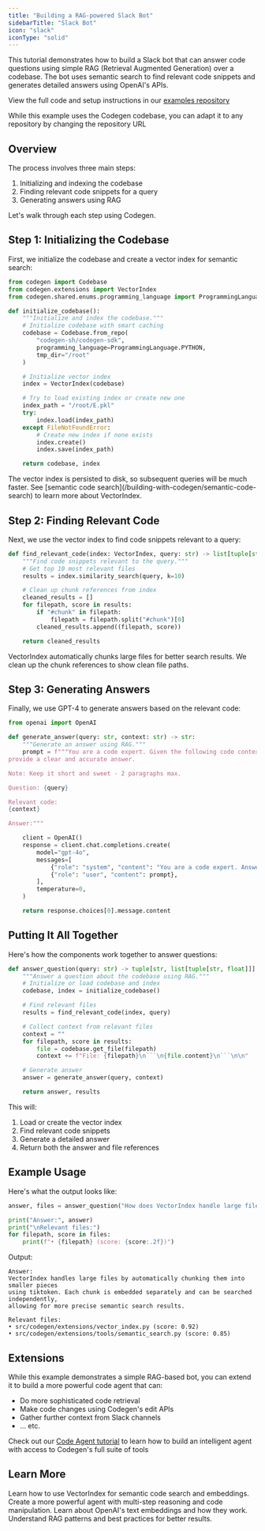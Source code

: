 ```yaml
---
title: "Building a RAG-powered Slack Bot"
sidebarTitle: "Slack Bot"
icon: "slack"
iconType: "solid"
---
```


This tutorial demonstrates how to build a Slack bot that can answer code questions using simple RAG (Retrieval Augmented Generation) over a codebase. The bot uses semantic search to find relevant code snippets and generates detailed answers using OpenAI's APIs.

<Info>View the full code and setup instructions in our [examples repository](https://github.com/codegen-sh/codegen-sdk/tree/develop/codegen-examples/examples/slack_chatbot)</Info>

<Tip>While this example uses the Codegen codebase, you can adapt it to any repository by changing the repository URL</Tip>

## Overview

The process involves three main steps:

1. Initializing and indexing the codebase
2. Finding relevant code snippets for a query
3. Generating answers using RAG

Let's walk through each step using Codegen.

## Step 1: Initializing the Codebase

First, we initialize the codebase and create a vector index for semantic search:

```python
from codegen import Codebase
from codegen.extensions import VectorIndex
from codegen.shared.enums.programming_language import ProgrammingLanguage

def initialize_codebase():
    """Initialize and index the codebase."""
    # Initialize codebase with smart caching
    codebase = Codebase.from_repo(
        "codegen-sh/codegen-sdk",
        programming_language=ProgrammingLanguage.PYTHON,
        tmp_dir="/root"
    )

    # Initialize vector index
    index = VectorIndex(codebase)

    # Try to load existing index or create new one
    index_path = "/root/E.pkl"
    try:
        index.load(index_path)
    except FileNotFoundError:
        # Create new index if none exists
        index.create()
        index.save(index_path)

    return codebase, index
```

<Note>
The vector index is persisted to disk, so subsequent queries will be much faster.
See [semantic code search](/building-with-codegen/semantic-code-search) to learn more about VectorIndex.
</Note>

## Step 2: Finding Relevant Code

Next, we use the vector index to find code snippets relevant to a query:

```python
def find_relevant_code(index: VectorIndex, query: str) -> list[tuple[str, float]]:
    """Find code snippets relevant to the query."""
    # Get top 10 most relevant files
    results = index.similarity_search(query, k=10)

    # Clean up chunk references from index
    cleaned_results = []
    for filepath, score in results:
        if "#chunk" in filepath:
            filepath = filepath.split("#chunk")[0]
        cleaned_results.append((filepath, score))

    return cleaned_results
```

<Tip>
VectorIndex automatically chunks large files for better search results. We clean up the chunk references to show clean file paths.
</Tip>

## Step 3: Generating Answers

Finally, we use GPT-4 to generate answers based on the relevant code:

```python
from openai import OpenAI

def generate_answer(query: str, context: str) -> str:
    """Generate an answer using RAG."""
    prompt = f"""You are a code expert. Given the following code context and question,
provide a clear and accurate answer.

Note: Keep it short and sweet - 2 paragraphs max.

Question: {query}

Relevant code:
{context}

Answer:"""

    client = OpenAI()
    response = client.chat.completions.create(
        model="gpt-4o",
        messages=[
            {"role": "system", "content": "You are a code expert. Answer questions about the given repo based on RAG'd results."},
            {"role": "user", "content": prompt},
        ],
        temperature=0,
    )

    return response.choices[0].message.content
```

## Putting It All Together

Here's how the components work together to answer questions:

```python
def answer_question(query: str) -> tuple[str, list[tuple[str, float]]]:
    """Answer a question about the codebase using RAG."""
    # Initialize or load codebase and index
    codebase, index = initialize_codebase()

    # Find relevant files
    results = find_relevant_code(index, query)

    # Collect context from relevant files
    context = ""
    for filepath, score in results:
        file = codebase.get_file(filepath)
        context += f"File: {filepath}\n```\n{file.content}\n```\n\n"

    # Generate answer
    answer = generate_answer(query, context)

    return answer, results
```

This will:
1. Load or create the vector index
2. Find relevant code snippets
3. Generate a detailed answer
4. Return both the answer and file references

## Example Usage

Here's what the output looks like:

```python
answer, files = answer_question("How does VectorIndex handle large files?")

print("Answer:", answer)
print("\nRelevant files:")
for filepath, score in files:
    print(f"• {filepath} (score: {score:.2f})")
```

Output:
```
Answer:
VectorIndex handles large files by automatically chunking them into smaller pieces
using tiktoken. Each chunk is embedded separately and can be searched independently,
allowing for more precise semantic search results.

Relevant files:
• src/codegen/extensions/vector_index.py (score: 0.92)
• src/codegen/extensions/tools/semantic_search.py (score: 0.85)
```

## Extensions

While this example demonstrates a simple RAG-based bot, you can extend it to build a more powerful code agent that can:
- Do more sophisticated code retrieval
- Make code changes using Codegen's edit APIs
- Gather further context from Slack channels
- ... etc.

<Tip>Check out our [Code Agent tutorial](/tutorials/build-code-agent) to learn how to build an intelligent agent with access to Codegen's full suite of tools</Tip>


## Learn More

<CardGroup cols={2}>
  <Card
    title="Semantic Code Search"
    icon="magnifying-glass"
    href="/building-with-codegen/semantic-code-search"
  >
    Learn how to use VectorIndex for semantic code search and embeddings.
  </Card>
  <Card
    title="Build a Code Agent"
    icon="robot"
    href="/tutorials/build-code-agent"
  >
    Create a more powerful agent with multi-step reasoning and code manipulation.
  </Card>
  <Card
    title="OpenAI Embeddings"
    icon="brain"
    href="https://platform.openai.com/docs/guides/embeddings"
  >
    Learn about OpenAI's text embeddings and how they work.
  </Card>
  <Card
    title="RAG Best Practices"
    icon="book"
    href="https://www.pinecone.io/learn/retrieval-augmented-generation"
  >
    Understand RAG patterns and best practices for better results.
  </Card>
</CardGroup> 